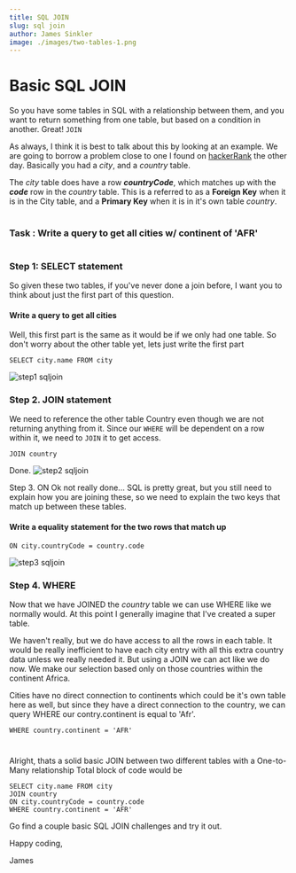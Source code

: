 ```yaml
---
title: SQL JOIN
slug: sql join   
author: James Sinkler
image: ./images/two-tables-1.png
---
```

# Basic SQL JOIN

So you have some tables in SQL with a relationship between them, and you want to return something from one table, but based on a condition in another. Great! `JOIN`

As always, I think it is best to talk about this by looking at an example. We are going to borrow a problem close to one I found on <a href='hackerRank'>hackerRank</a> the other day. Basically you had a <em>city</em>, and a <em>country</em> table. 

The <em>city</em> table does have a row <strong><em>countryCode</em></strong>, which matches up with the <strong><em>code</em></strong> row in the <em>country</em> table. This is a referred to as a <strong>Foreign Key</strong> when it is in the City table, and a <strong>Primary Key</strong> when it is in it's own table <em>country</em>.

#
### Task : Write a query to get all cities w/ continent of 'AFR'

#

### Step 1: SELECT statement
So given these two tables, if you've never done a join before, I want you to think about just the first part of this question.

#### Write a query to get all cities
Well, this first part is the same as it would be if we only had one table. So don't worry about the other table yet, lets just write the first part
```
SELECT city.name FROM city
```
![step1 sqljoin](./images/Step1SQLJoin.png)

### Step 2. JOIN statement

We need to reference the other table Country even though we are not returning anything from it. Since our `WHERE` will be dependent on a row within it, we need to `JOIN` it to get access.

```
JOIN country
```
Done.
![step2 sqljoin](./images/Step2SQLJoin.png)

Step 3. ON
Ok not really done... SQL is pretty great, but you still need to explain how you are joining these, so we need to explain the two keys that match up between these tables.

#### Write a equality statement for the two rows that match up

```
ON city.countryCode = country.code
```
![step3 sqljoin](./images/Step3SQLJoin.png)

### Step 4. WHERE
Now that we have JOINED the <em>country</em> table we can use WHERE like we normally would. At this point I generally imagine that I've created a super table. 


We haven't really, but we do have access to all the rows in each table. It would be really inefficient to have each city entry with all this extra country data unless we really needed it. But using a JOIN we can act like we do now. We make our selection based only on those countries within the continent Africa.

Cities have no direct connection to continents which could be it's own table here as well, but since they have a direct connection to the country, we can query WHERE our contry.continent is equal to 'Afr'.

```
WHERE country.continent = 'AFR'
```
#
Alright, thats a solid basic JOIN between two different tables with a One-to-Many relationship
Total block of code would be 

```
SELECT city.name FROM city
JOIN country
ON city.countryCode = country.code
WHERE country.continent = 'AFR'
```

Go find a couple basic SQL JOIN challenges and try it out.

Happy coding,

James
